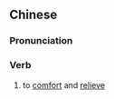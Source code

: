 {{also|抚存}}
==Chinese==
{{zh-forms|s=抚存}}

===Pronunciation===
{{zh-pron
|m=fǔcún
|cat=v
}}

===Verb===
{{zh-verb}}

# to [[comfort]] and [[relieve]]